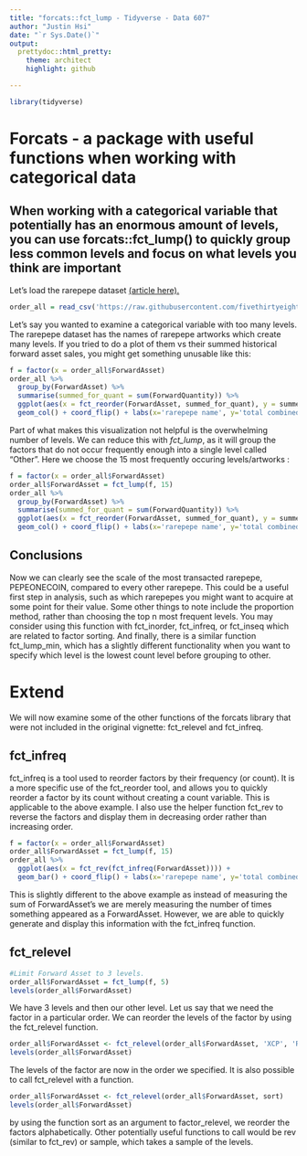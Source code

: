 ```yaml
---
title: "forcats::fct_lump - Tidyverse - Data 607"
author: "Justin Hsi"
date: "`r Sys.Date()`"
output:
  prettydoc::html_pretty:
    theme: architect
    highlight: github

---
```


```r
library(tidyverse)
```

# Forcats - a package with useful functions when working with categorical data 

## When working with a categorical variable that potentially has an enormous amount of levels, you can use forcats::fct_lump() to quickly group less common levels and focus on what levels you think are important

Let's load the rarepepe dataset [(article here).](https://fivethirtyeight.com/features/pepe-the-frog-symbolism-cryptoart-blockchain/)

```r
order_all = read_csv('https://raw.githubusercontent.com/fivethirtyeight/data/master/rare-pepes/ordermatches_all.csv')
```

Let's say you wanted to examine a categorical variable with too many levels. The rarepepe dataset has the names of rarepepe artworks which create many levels. If you tried to do a plot of them vs their summed historical forward asset sales, you might get something unusable like this:

```r
f = factor(x = order_all$ForwardAsset)
order_all %>%
  group_by(ForwardAsset) %>%
  summarise(summed_for_quant = sum(ForwardQuantity)) %>% 
  ggplot(aes(x = fct_reorder(ForwardAsset, summed_for_quant), y = summed_for_quant)) + 
  geom_col() + coord_flip() + labs(x='rarepepe name', y='total combined forward assets in all transactions')
```

Part of what makes this visualization not helpful is the overwhelming number of levels. We can reduce this with *fct_lump*, as it will group the factors that do not occur frequently enough into a single level called "Other". Here we choose the 15 most frequently occuring levels/artworks :

```r
f = factor(x = order_all$ForwardAsset)
order_all$ForwardAsset = fct_lump(f, 15)
order_all %>%
  group_by(ForwardAsset) %>%
  summarise(summed_for_quant = sum(ForwardQuantity)) %>% 
  ggplot(aes(x = fct_reorder(ForwardAsset, summed_for_quant), y = summed_for_quant)) + 
  geom_col() + coord_flip() + labs(x='rarepepe name', y='total combined forward assets in all transactions')
```

## Conclusions
Now we can clearly see the scale of the most transacted rarepepe, PEPEONECOIN, compared to every other rarepepe. This could be a useful first step in analysis, such as which rarepepes you might want to acquire at some point for their value.
Some other things to note include the proportion method, rather than choosing the top n most frequent levels. You may consider using this function with fct_inorder, fct_infreq, or fct_inseq which are related to factor sorting. And finally, there is a similar function fct_lump_min, which has a slightly different functionality when you want to specify which level is the lowest count level before grouping to other.

# Extend

We will now examine some of the other functions of the forcats library that were not included in the original vignette: fct_relevel and fct_infreq.

## fct_infreq

fct_infreq is a tool used to reorder factors by their frequency (or count). It is a more specific use of the fct_reorder tool, and allows you to quickly reorder a factor by its count without creating a count variable. This is applicable to the above example. I also use the helper function fct_rev to reverse the factors and display them in decreasing order rather than increasing order.

```r
f = factor(x = order_all$ForwardAsset)
order_all$ForwardAsset = fct_lump(f, 15)
order_all %>%
  ggplot(aes(x = fct_rev(fct_infreq(ForwardAsset)))) + 
  geom_bar() + coord_flip() + labs(x='rarepepe name', y='total combined forward assets in all transactions')
```

This is slightly different to the above example as instead of measuring the sum of ForwardAsset's we are merely measuring the number of times something appeared as a ForwardAsset. However, we are able to quickly generate and display this information with the fct_infreq function.

## fct_relevel

```r
#Limit Forward Asset to 3 levels.
order_all$ForwardAsset = fct_lump(f, 5)
levels(order_all$ForwardAsset)
```

We have 3 levels and then our other level. Let us say that we need the factor in a particular order. We can reorder the levels of the factor by using the fct_relevel function.

```r
order_all$ForwardAsset <- fct_relevel(order_all$ForwardAsset, 'XCP', 'RAREPEPEPRTY', 'PEPECASH')
levels(order_all$ForwardAsset)
```

The levels of the factor are now in the order we specified. It is also possible to call fct_relevel with a function.

```r
order_all$ForwardAsset <- fct_relevel(order_all$ForwardAsset, sort)
levels(order_all$ForwardAsset)
```

by using the function sort as an argument to factor_relevel, we reorder the factors alphabetically. Other potentially useful functions to call would be rev (similar to fct_rev) or sample, which takes a sample of the levels.